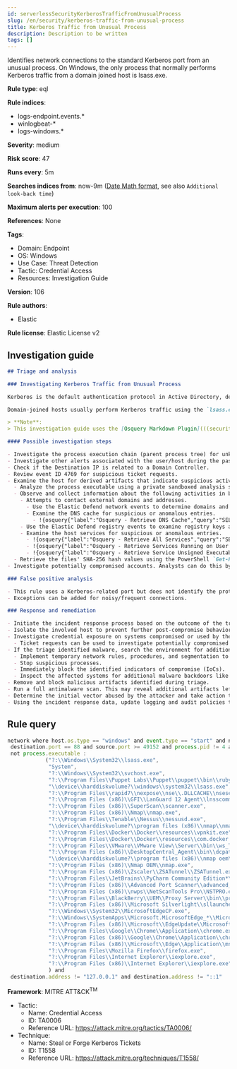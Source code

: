 ```yaml
---
id: serverlessSecurityKerberosTrafficFromUnusualProcess
slug: /en/security/kerberos-traffic-from-unusual-process
title: Kerberos Traffic from Unusual Process
description: Description to be written
tags: []
---
```


<div id="kerberos-traffic-from-unusual-process"></div>

Identifies network connections to the standard Kerberos port from an unusual process. On Windows, the only process that normally performs Kerberos traffic from a domain joined host is lsass.exe.

**Rule type**: eql

**Rule indices**:

* logs-endpoint.events.*
* winlogbeat-*
* logs-windows.*

**Severity**: medium

**Risk score**: 47

**Runs every**: 5m

**Searches indices from**: now-9m ([Date Math format](((ref))/common-options.html#date-math), see also <DocLink id="serverlessSecurityRulesUiCreate" section="set-the-rules-schedule">`Additional look-back time`</DocLink>)

**Maximum alerts per execution**: 100

**References**: None

**Tags**:

* Domain: Endpoint
* OS: Windows
* Use Case: Threat Detection
* Tactic: Credential Access
* Resources: Investigation Guide

**Version**: 106

**Rule authors**:

* Elastic

**Rule license**: Elastic License v2

## Investigation guide

```markdown
## Triage and analysis

### Investigating Kerberos Traffic from Unusual Process

Kerberos is the default authentication protocol in Active Directory, designed to provide strong authentication for client/server applications by using secret-key cryptography.

Domain-joined hosts usually perform Kerberos traffic using the `lsass.exe` process. This rule detects the occurrence of traffic on the Kerberos port (88) by processes other than `lsass.exe` to detect the unusual request and usage of Kerberos tickets.

> **Note**:
> This investigation guide uses the [Osquery Markdown Plugin](((security-guide))/invest-guide-run-osquery.html) introduced in Elastic Stack version 8.5.0. Older Elastic Stack versions will display unrendered Markdown in this guide.

#### Possible investigation steps

- Investigate the process execution chain (parent process tree) for unknown processes. Examine their executable files for prevalence, whether they are located in expected locations, and if they are signed with valid digital signatures.
- Investigate other alerts associated with the user/host during the past 48 hours.
- Check if the Destination IP is related to a Domain Controller.
- Review event ID 4769 for suspicious ticket requests.
- Examine the host for derived artifacts that indicate suspicious activities:
  - Analyze the process executable using a private sandboxed analysis system.
  - Observe and collect information about the following activities in both the sandbox and the alert subject host:
    - Attempts to contact external domains and addresses.
      - Use the Elastic Defend network events to determine domains and addresses contacted by the subject process by filtering by the process' `process.entity_id`.
      - Examine the DNS cache for suspicious or anomalous entries.
        - !{osquery{"label":"Osquery - Retrieve DNS Cache","query":"SELECT * FROM dns_cache"}}
    - Use the Elastic Defend registry events to examine registry keys accessed, modified, or created by the related processes in the process tree.
    - Examine the host services for suspicious or anomalous entries.
      - !{osquery{"label":"Osquery - Retrieve All Services","query":"SELECT description, display_name, name, path, pid, service_type, start_type, status, user_account FROM services"}}
      - !{osquery{"label":"Osquery - Retrieve Services Running on User Accounts","query":"SELECT description, display_name, name, path, pid, service_type, start_type, status, user_account FROM services WHERE\nNOT (user_account LIKE '%LocalSystem' OR user_account LIKE '%LocalService' OR user_account LIKE '%NetworkService' OR\nuser_account == null)\n"}}
      - !{osquery{"label":"Osquery - Retrieve Service Unsigned Executables with Virustotal Link","query":"SELECT concat('https://www.virustotal.com/gui/file/', sha1) AS VtLink, name, description, start_type, status, pid,\nservices.path FROM services JOIN authenticode ON services.path = authenticode.path OR services.module_path =\nauthenticode.path JOIN hash ON services.path = hash.path WHERE authenticode.result != 'trusted'\n"}}
  - Retrieve the files' SHA-256 hash values using the PowerShell `Get-FileHash` cmdlet and search for the existence and reputation of the hashes in resources like VirusTotal, Hybrid-Analysis, CISCO Talos, Any.run, etc.
- Investigate potentially compromised accounts. Analysts can do this by searching for login events (for example, 4624) to the target host after the registry modification.

### False positive analysis

- This rule uses a Kerberos-related port but does not identify the protocol used on that port. HTTP traffic on a non-standard port or destination IP address unrelated to Domain controllers can create false positives.
- Exceptions can be added for noisy/frequent connections.

### Response and remediation

- Initiate the incident response process based on the outcome of the triage.
- Isolate the involved host to prevent further post-compromise behavior.
- Investigate credential exposure on systems compromised or used by the attacker to ensure all compromised accounts are identified. Reset passwords for these accounts and other potentially compromised credentials, such as email, business systems, and web services.
  - Ticket requests can be used to investigate potentially compromised accounts.
- If the triage identified malware, search the environment for additional compromised hosts.
  - Implement temporary network rules, procedures, and segmentation to contain the malware.
  - Stop suspicious processes.
  - Immediately block the identified indicators of compromise (IoCs).
  - Inspect the affected systems for additional malware backdoors like reverse shells, reverse proxies, or droppers that attackers could use to reinfect the system.
- Remove and block malicious artifacts identified during triage.
- Run a full antimalware scan. This may reveal additional artifacts left in the system, persistence mechanisms, and malware components.
- Determine the initial vector abused by the attacker and take action to prevent reinfection through the same vector.
- Using the incident response data, update logging and audit policies to improve the mean time to detect (MTTD) and the mean time to respond (MTTR).
```

## Rule query

```js
network where host.os.type == "windows" and event.type == "start" and network.direction : ("outgoing", "egress") and
 destination.port == 88 and source.port >= 49152 and process.pid != 4 and
 not process.executable :
            ("?:\\Windows\\System32\\lsass.exe",
             "System",
             "?:\\Windows\\System32\\svchost.exe",
             "?:\\Program Files\\Puppet Labs\\Puppet\\puppet\\bin\\ruby.exe",
             "\\device\\harddiskvolume?\\windows\\system32\\lsass.exe",
             "?:\\Program Files\\rapid7\\nexpose\\nse\\.DLLCACHE\\nseserv.exe",
             "?:\\Program Files (x86)\\GFI\\LanGuard 12 Agent\\lnsscomm.exe",
             "?:\\Program Files (x86)\\SuperScan\\scanner.exe",
             "?:\\Program Files (x86)\\Nmap\\nmap.exe",
             "?:\\Program Files\\Tenable\\Nessus\\nessusd.exe",
             "\\device\\harddiskvolume?\\program files (x86)\\nmap\\nmap.exe",
             "?:\\Program Files\\Docker\\Docker\\resources\\vpnkit.exe",
             "?:\\Program Files\\Docker\\Docker\\resources\\com.docker.vpnkit.exe",
             "?:\\Program Files\\VMware\\VMware View\\Server\\bin\\ws_TomcatService.exe",
             "?:\\Program Files (x86)\\DesktopCentral_Agent\\bin\\dcpatchscan.exe",
             "\\device\\harddiskvolume?\\program files (x86)\\nmap oem\\nmap.exe",
             "?:\\Program Files (x86)\\Nmap OEM\\nmap.exe",
             "?:\\Program Files (x86)\\Zscaler\\ZSATunnel\\ZSATunnel.exe",
             "?:\\Program Files\\JetBrains\\PyCharm Community Edition*\\bin\\pycharm64.exe",
             "?:\\Program Files (x86)\\Advanced Port Scanner\\advanced_port_scanner.exe",
             "?:\\Program Files (x86)\\nwps\\NetScanTools Pro\\NSTPRO.exe",
             "?:\\Program Files\\BlackBerry\\UEM\\Proxy Server\\bin\\prunsrv.exe",
             "?:\\Program Files (x86)\\Microsoft Silverlight\\sllauncher.exe",
             "?:\\Windows\\System32\\MicrosoftEdgeCP.exe",
             "?:\\Windows\\SystemApps\\Microsoft.MicrosoftEdge_*\\MicrosoftEdge.exe",
             "?:\\Program Files (x86)\\Microsoft\\EdgeUpdate\\MicrosoftEdgeUpdate.exe",
             "?:\\Program Files\\Google\\Chrome\\Application\\chrome.exe",
             "?:\\Program Files (x86)\\Google\\Chrome\\Application\\chrome.exe",
             "?:\\Program Files (x86)\\Microsoft\\Edge\\Application\\msedge.exe",
             "?:\\Program Files\\Mozilla Firefox\\firefox.exe",
             "?:\\Program Files\\Internet Explorer\\iexplore.exe",
             "?:\\Program Files (x86)\\Internet Explorer\\iexplore.exe"
             ) and
 destination.address != "127.0.0.1" and destination.address != "::1"

```

**Framework**: MITRE ATT&CK<sup>TM</sup>

* Tactic:
    * Name: Credential Access
    * ID: TA0006
    * Reference URL: https://attack.mitre.org/tactics/TA0006/
* Technique:
    * Name: Steal or Forge Kerberos Tickets
    * ID: T1558
    * Reference URL: https://attack.mitre.org/techniques/T1558/

